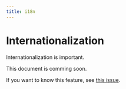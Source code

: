 ```yaml
---
title: i18n
---
```


# Internationalization

Internationalization is important.

This document is comming soon.

If you want to know this feature, see [this issue](https://github.com/unimal-jp/spear/pull/110).

